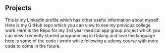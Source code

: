 ## Projects

<ProjectCard title = "LinkedIn Profile" link = "https://www.linkedin.com/in/eric-o-shea-27a66011a/" bg = "linear-gradient(to right, #D4145A 0%, #FBB03B 100%">
This is my LinkedIn profile which has other useful information about myself.
</ProjectCard>

<ProjectCard title = "GitHub Repo" link = "https://github.com/ericosheacork" bg = "linear-gradient(to right, #D4145A 0%, #FBB03B 100%">
Here is my GitHub repo which you can view to see my previous college work
</ProjectCard>

<ProjectCard title = "3rd Year Group Project" link = "https://github.com/ericosheacork/thirdYearProject" bg = "linear-gradient(to right, #D4145A 0%, #FBB03B 100%">
Here is the Repo for my 3rd year medical app group project which you can view
</ProjectCard>

<ProjectCard title = "Golang Learning" link = "https://github.com/ericosheacork/GoLang" bg = "linear-gradient(to right, #D4145A 0%, #FBB03B 100%">
I recently started programming in Golang and love the language here is some of the code i wrote while following a udemy course with more code to come in the future.
</ProjectCard>